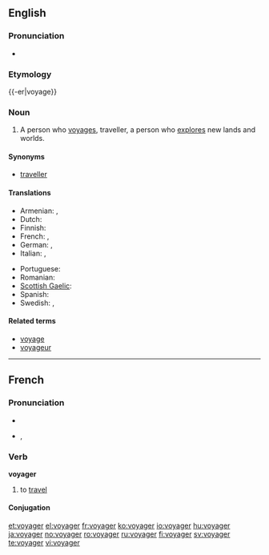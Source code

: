 {{wikipedia|dab=voyager}}
==English==

===Pronunciation===
* {{audio|en-us-voyager.ogg|Audio (US)}}

===Etymology===
{{-er|voyage}}

===Noun===
{{en-noun}}

# A person who [[voyage]]s, traveller, a person who [[explore]]s new lands and worlds.

====Synonyms====
* [[traveller]]

====Translations====
{{trans-top|a person who voyages}}
* Armenian: {{t-|hy|ճանապարհորդ|tr=č̣anaparhord}},  {{t-|hy|ուղևոր|tr=uġevor}}
* Dutch: {{t+|nl|reiziger|m}}
* Finnish: {{t-|fi|matkaaja}}
* French: {{t+|fr|voyageur|m}}, {{t+|fr|voyageuse|f}}
* German: {{t+|de|Reisender|m}}, {{t+|de|Reisende|f}}
* Italian: {{t+|it|viaggiatore|m}}, {{t-|it|viaggiatrice|f}}
{{trans-mid}}
* Portuguese: {{t+|pt|viajante|n}}
* Romanian: {{t-|ro|voiajor}}
* [[Scottish Gaelic]]: {{t-|gd|taistealaiche|m|xs=Scottish Gaelic}}
* Spanish: {{t-|es|viajero}}
* Swedish: {{t|sv|resenär}}, {{t|sv|upptäcksresande}}
{{trans-bottom}}

====Related terms====
* [[voyage]]
* [[voyageur]]

----

==French==

===Pronunciation===
* {{audio|Fr-voyager.ogg|audio}}
* {{IPA|/vwa.ja.ʒe/|lang=fr}}, {{SAMPA|/vwa.ja.Ze/}}

===Verb===
'''voyager'''

# to [[travel]]

====Conjugation====
{{fr-conj-ger|voya|avoir}}

[[et:voyager]]
[[el:voyager]]
[[fr:voyager]]
[[ko:voyager]]
[[io:voyager]]
[[hu:voyager]]
[[ja:voyager]]
[[no:voyager]]
[[ro:voyager]]
[[ru:voyager]]
[[fi:voyager]]
[[sv:voyager]]
[[te:voyager]]
[[vi:voyager]]